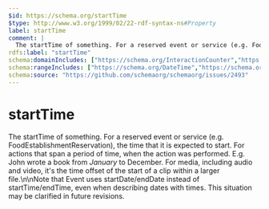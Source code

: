 ```yaml
---
$id: https://schema.org/startTime
$type: http://www.w3.org/1999/02/22-rdf-syntax-ns#Property
label: startTime
comment: |
  The startTime of something. For a reserved event or service (e.g. FoodEstablishmentReservation), the time that it is expected to start. For actions that span a period of time, when the action was performed. E.g. John wrote a book from *January* to December. For media, including audio and video, it's the time offset of the start of a clip within a larger file.\n\nNote that Event uses startDate/endDate instead of startTime/endTime, even when describing dates with times. This situation may be clarified in future revisions.
rdfs:label: "startTime"
schema:domainIncludes: ["https://schema.org/InteractionCounter","https://schema.org/Schedule","https://schema.org/Action","https://schema.org/MediaObject","https://schema.org/FoodEstablishmentReservation"]
schema:rangeIncludes: ["https://schema.org/DateTime","https://schema.org/Time"]
schema:source: "https://github.com/schemaorg/schemaorg/issues/2493"
---
```


# startTime

The startTime of something. For a reserved event or service (e.g. FoodEstablishmentReservation), the time that it is expected to start. For actions that span a period of time, when the action was performed. E.g. John wrote a book from *January* to December. For media, including audio and video, it's the time offset of the start of a clip within a larger file.\n\nNote that Event uses startDate/endDate instead of startTime/endTime, even when describing dates with times. This situation may be clarified in future revisions.

